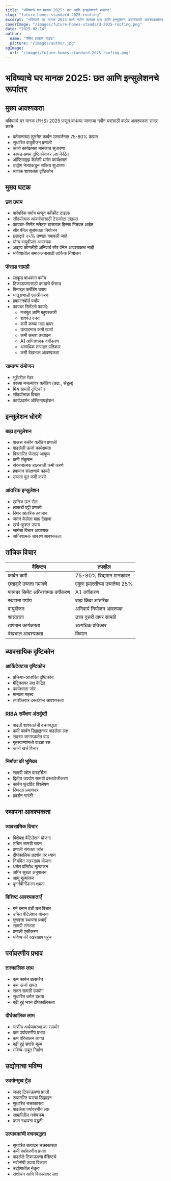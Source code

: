 ```yaml
---
title: "भविष्याचे घर मानक 2025: छत आणि इन्सुलेशनचे रूपांतर"
slug: "future-homes-standard-2025-roofing"
excerpt: "भविष्याचे घर मानक 2025 कसे नवीन शाश्वत छत आणि इन्सुलेशन उपायांसाठी आवश्यकतांसह निवासी बांधकामात क्रांती घडवित आहे हे अन्वेषण करा."
coverImage: "/images/future-homes-standard-2025-roofing.png"
date: "2025-02-14"
author:
  name: "पॅसिव हाऊस गाइड"
  picture: "/images/author.jpg"
ogImage:
  url: "/images/future-homes-standard-2025-roofing.png"
---
```


# भविष्याचे घर मानक 2025: छत आणि इन्सुलेशनचे रूपांतर

## मुख्य आवश्यकता

भविष्याचे घर मानक (FHS) 2025 पासून बांधल्या जाणाऱ्या नवीन घरांसाठी कठोर आवश्यकता सादर करते:

- वर्तमानाच्या तुलनेत कार्बन उत्सर्जनात 75-80% कपात
- सुधारित वायुवीजन प्रणाली
- ऊर्जा कार्यक्षमता मानकात सुधारणा
- कापड-प्रथम दृष्टिकोनावर लक्ष केंद्रित
- ऑप्टिमाइझ केलेली थर्मल कार्यक्षमता
- उद्योग नेत्यांकडून सक्रिय सुधारणा
- व्यापक शाश्वतता दृष्टिकोन

## मुख्य घटक

### छत उपाय
- पारंपरिक पर्याय म्हणून काँक्रीट टाइल्स
- सौंदर्यात्मक आकर्षणासाठी टेराकोटा टाइल्स
- फायबर-सिमेंट स्लेट्स बाजारात हिस्सा मिळवत आहेत
- सौर पॅनेल सुसंगतता नियोजन
- छताद्वारे २५% उष्णता गमावली जाते
- योग्य वायुवीजन आवश्यक
- अद्याप कोणतीही अनिवार्य सौर पॅनेल आवश्यकता नाही
- भविष्यातील समाकलनासाठी तार्किक नियोजन

### फॅसाड सामग्री
- लाकूड बांधकाम पर्याय
- टिकाऊपणासाठी दगडाचे फॅसाड
- विनाइल क्लॅडिंग उपाय
- धातू प्रणाली एकत्रीकरण
- हवामानबोर्ड पर्याय
- फायबर सिमेंटचे फायदे:
  - मजबूत आणि बहुपरकारी
  - शाश्वत रचना
  - कमी कच्चा माल वापर
  - उत्पादनात कमी ऊर्जा
  - कमी कचरा उत्पादन
  - A1 अग्निशामक वर्गीकरण
  - अत्यधिक तापमान प्रतिकार
  - कमी देखभाल आवश्यकता

### सामान्य संयोजन
- भुईंवरील रेंडर
- वरच्या मजल्यांवर क्लॅडिंग (उदा., सेड्रल)
- मिश्र सामग्री दृष्टिकोन
- सौंदर्यात्मक विचार
- कार्यप्रदर्शन ऑप्टिमायझेशन

## इन्सुलेशन धोरणे

### बाह्य इन्सुलेशन
- पाऊस स्क्रीन क्लॅडिंग प्रणाली
- वाढलेली ऊर्जा कार्यक्षमता
- विस्तारित फॅसाड आयुष्य
- कमी संकुचन
- संरचनात्मक हालचाली कमी करणे
- हवामान संरक्षणाचे फायदे
- उष्णता पुल कमी करणे

### आंतरिक इन्सुलेशन
- खनिज ऊन रोल
- लाकडी पट्टी प्रणाली
- स्थिर आंतरिक हवामान
- जतन केलेला बाह्य देखावा
- खर्च-कुशल उपाय
- जागेचा विचार आवश्यक
- अग्निशामक आवरण आवश्यकता

## तांत्रिक विचार

| वैशिष्ट्य | तपशील |
|-----------|--------|
| कार्बन कमी | 75-80% विद्यमान मानकांवर |
| छताद्वारे उष्णता गमावणे | एकूण इमारतीच्या उष्णतेचा 25% |
| फायबर सिमेंट अग्निशामक वर्गीकरण | A1 वर्गीकरण |
| स्थापना पर्याय | बाह्य किंवा आंतरिक |
| वायुवीजन | अनिवार्य नियोजन आवश्यक |
| शाश्वतता | उच्च दुसरी वापर सामग्री |
| तापमान कार्यक्षमता | अत्यधिक प्रतिकार |
| देखभाल आवश्यकता | किमान |

## व्यावसायिक दृष्टिकोन

### आर्किटेक्टचा दृष्टिकोन
- प्रक्रिया-आधारित दृष्टिकोन
- मेट्रिक्सवर लक्ष केंद्रित
- कार्यक्षमता जोर
- मान्यता महत्त्व
- तपशीलवार दस्तऐवज आवश्यकता

### RIBA सर्वेक्षण अंतर्दृष्टी
- वाढती शाश्वततेची वचनबद्धता
- कमी कार्बन डिझाइनवर वाढलेला लक्ष
- सदस्य जागरूकतेत वाढ
- गृहस्वाम्यांमध्ये वाढता रस
- ऊर्जा खर्च विचार

### निर्माता की भूमिका
- सामग्री स्रोत पारदर्शिता
- द्वितीय उपयोग सामग्री दस्तावेजीकरण
- कार्बन फुटप्रिंट विश्लेषण
- स्थिरता प्रमाणपत्र
- प्रदर्शन गारंटी

## स्थापना आवश्यकता

### व्यावसायिक विचार
- विशेषज्ञ वेंटिलेशन योजना
- उचित सामग्री चयन
- प्रणाली संगतता जांच
- दीर्घकालिक प्रदर्शन पर ध्यान
- नियमित रखरखाव योजना
- थर्मल प्रतिरोध मूल्यांकन
- अग्नि सुरक्षा अनुपालन
- आयु मूल्यांकन
- पुनर्नवीनीकरण क्षमता

### विशिष्ट आवश्यकताएँ
- गर्म बनाम ठंडी छत विचार
- उचित वेंटिलेशन योजना
- गुणवत्ता स्थापना प्रथाएँ
- सामग्री संगतता
- प्रणाली एकीकरण
- भविष्य की रखरखाव पहुंच

## पर्यावरणीय प्रभाव

### तात्कालिक लाभ
- कम कार्बन उत्सर्जन
- कम ऊर्जा खपत
- सतत सामग्री उपयोग
- सुधारित थर्मल दक्षता
- बढ़ी हुई भवन दीर्घकालिकता

### दीर्घकालिक लाभ
- चक्रीय अर्थव्यवस्था का समर्थन
- कम पर्यावरणीय प्रभाव
- कम परिचालन लागत
- बढ़ी हुई संपत्ति मूल्य
- भविष्य-सबूत निर्माण

## उद्योगाचा भविष्य

### उदयोन्मुख ट्रेंड
- जलद टिकाऊपणा प्रगती
- रूपांतरित घराचा डिझाइन
- सुधारित चक्राकारता
- वाढलेला पर्यावरणीय लक्ष
- सामग्रीतील नवोपक्रम
- प्रगत स्थापना पद्धती

### उत्पादकांची वचनबद्धता
- सुधारित उत्पादन चक्राकारता
- कमी पर्यावरणीय प्रभाव
- वाढलेले टिकाऊपणा वैशिष्ट्ये
- नवोन्मेषी उपाय विकास
- उद्योगातील नेतृत्व
- संशोधन आणि विकासावर लक्ष
